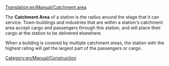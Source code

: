 [[Translation:en/Manual/Catchment area]]
[[Category:en/Manual/Construction]]

The <b>Catchment Area</b> of a station is the radius around the stage that it can service. Town-buildings and industries that are within a station's catchment area accept cargo and passengers through this station, and will place their cargo at the station to be delivered elsewhere.

When a building is covered by multiple catchment areas, the station with the highest rating will get the largest part of the passengers or cargo.